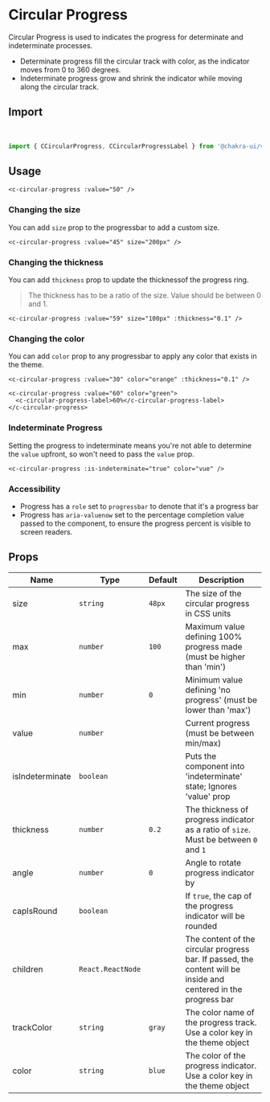 
<SEO
  title="Circular Progress"
  description="Circular Progress is used to indicates the progress for determinate and indeterminate processes."
/>

# Circular Progress

Circular Progress is used to indicates the progress for determinate and indeterminate processes.

- Determinate progress fill the circular track with color, as the indicator moves from 0 to 360 degrees.
- Indeterminate progress grow and shrink the indicator while moving along the circular track.

## Import

<br />

```js
import { CCircularProgress, CCircularProgressLabel } from '@chakra-ui/vue'
```

## Usage

```vue live=true
<c-circular-progress :value="50" />
```

### Changing the size

You can add `size` prop to the progressbar to add a custom size.

```vue live=true
<c-circular-progress :value="45" size="200px" />
```

### Changing the thickness

You can add `thickness` prop to update the thicknessof the progress ring.

> The thickness has to be a ratio of the size. Value should be between 0 and 1.

```vue live=true
<c-circular-progress :value="59" size="100px" :thickness="0.1" />
```

### Changing the color

You can add `color` prop to any progressbar to apply any color that exists in
the theme.

```vue live=true
<c-circular-progress :value="30" color="orange" :thickness="0.1" />
```

```vue live=true
<c-circular-progress :value="60" color="green">
  <c-circular-progress-label>60%</c-circular-progress-label>
</c-circular-progress>
```

### Indeterminate Progress

Setting the progress to indeterminate means you're not able to determine the
`value` upfront, so won't need to pass the `value` prop.

```vue live=true
<c-circular-progress :is-indeterminate="true" color="vue" />
```

### Accessibility

- Progress has a `role` set to `progressbar` to denote that it's a progress bar
- Progress has `aria-valuenow` set to the percentage completion value passed to
  the component, to ensure the progress percent is visible to screen readers.

## Props

| Name            | Type              | Default | Description                                                                                                      |
| --------------- | ----------------- | ------- | ---------------------------------------------------------------------------------------------------------------- |
| size            | `string`          | `48px`  | The size of the circular progress in CSS units                                                                   |
| max             | `number`          | `100`   | Maximum value defining 100% progress made (must be higher than 'min')                                            |
| min             | `number`          | `0`     | Minimum value defining 'no progress' (must be lower than 'max')                                                  |
| value           | `number`          |         | Current progress (must be between min/max)                                                                       |
| isIndeterminate | `boolean`         |         | Puts the component into 'indeterminate' state; Ignores 'value' prop                                              |
| thickness       | `number`          | `0.2`   | The thickness of progress indicator as a ratio of `size`. Must be between `0` and `1`                            |
| angle           | `number`          | `0`     | Angle to rotate progress indicator by                                                                            |
| capIsRound      | `boolean`         |         | If `true`, the cap of the progress indicator will be rounded                                                     |
| children        | `React.ReactNode` |         | The content of the circular progress bar. If passed, the content will be inside and centered in the progress bar |
| trackColor      | `string`          | `gray`  | The color name of the progress track. Use a color key in the theme object                                        |
| color           | `string`          | `blue`  | The color of the progress indicator. Use a color key in the theme object                                         |
